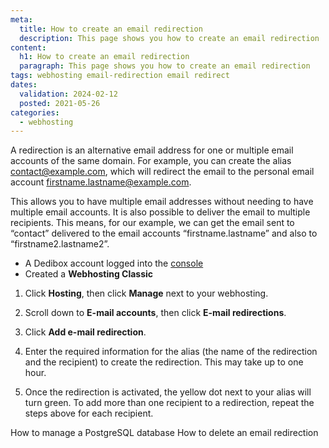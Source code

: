 ```yaml
---
meta:
  title: How to create an email redirection
  description: This page shows you how to create an email redirection
content:
  h1: How to create an email redirection
  paragraph: This page shows you how to create an email redirection
tags: webhosting email-redirection email redirect
dates:
  validation: 2024-02-12
  posted: 2021-05-26
categories:
  - webhosting
---
```


<Macro id="webhosting-online" />

A redirection is an alternative email address for one or multiple email accounts of the same domain. For example, you can create the alias [contact@example.com](mailto:contact@example.com), which will redirect the email to the personal email account [firstname.lastname@example.com](mailto:firstname.lastname@example.com).

This allows you to have multiple email addresses without needing to have multiple email accounts. It is also possible to deliver the email to multiple recipients. This means, for our example, we can get the email sent to “contact” delivered to the email accounts “firstname.lastname” and also to “firstname2.lastname2”.

<Macro id="requirements" />

- A Dedibox account logged into the [console](https://console.online.net)
- Created a **Webhosting Classic**

1. Click **Hosting**, then click **Manage** next to your webhosting.
2. Scroll down to **E-mail accounts**, then click **E-mail redirections**.
3. Click **Add e-mail redirection**.
    
    <Lightbox src="scaleway_add_email_redirection.webp" />
4. Enter the required information for the alias (the name of the redirection and the recipient) to create the redirection. This may take up to one hour.
5. Once the redirection is activated, the yellow dot next to your alias will turn green.
    <Message type="tip">
      To add more than one recipient to a redirection, repeat the steps above for each recipient.
    </Message>


<Navigation title="See also">
  <PreviousButton to="/dedibox-console/classic-hosting/how-to/manage-postgresql-database-adminer/">How to manage a PostgreSQL database</PreviousButton>
  <NextButton to="/dedibox-console/classic-hosting/how-to/delete-email-redirection/">How to delete an email redirection</NextButton>
</Navigation>